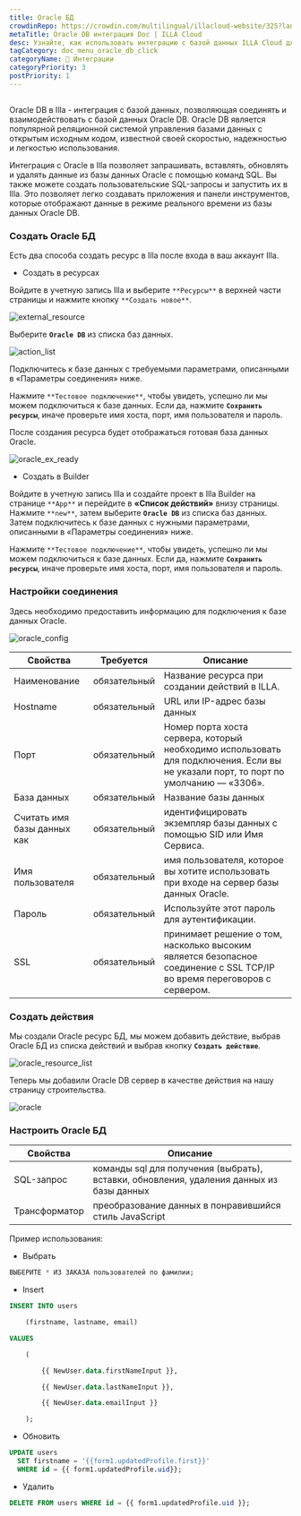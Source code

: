 ```yaml
---
title: Oracle БД
crowdinRepo: https://crowdin.com/multilingual/illacloud-website/325?languages=ru&filter=basic&value=0
metaTitle: Oracle DB интеграция Doc | ILLA Cloud
desc: Узнайте, как использовать интеграцию с базой данных ILLA Cloud для подключения и взаимодействия с базой данных OracleDB на нескольких простых шагах.
tagCategory: doc_menu_oracle_db_click
categoryName: 🔨 Интеграции
categoryPriority: 3
postPriority: 1
---
```


## <h2 hidden>Что такое Oracle DB?</h2>

Oracle DB в Illa - интеграция с базой данных, позволяющая соединять и взаимодействовать с базой данных Oracle DB. Oracle DB является популярной реляционной системой управления базами данных с открытым исходным кодом, известной своей скоростью, надежностью и легкостью использования.

Интеграция с Oracle в Illa позволяет запрашивать, вставлять, обновлять и удалять данные из базы данных Oracle с помощью команд SQL. Вы также можете создать пользовательские SQL-запросы и запустить их в Illa. Это позволяет легко создавать приложения и панели инструментов, которые отображают данные в режиме реального времени из базы данных Oracle DB.

### Создать Oracle БД

Есть два способа создать ресурс в Illa после входа в ваш аккаунт Illa. 

-   Создать в ресурсах

Войдите в учетную запись Illa и выберите `**Ресурсы**` в верхней части страницы и нажмите кнопку `**Создать новое**`. 

![external_resource](https://cdn.illacloud.com/official-website/img/docs/external_resource.png)

Выберите **`Oracle DB`** из списка баз данных.

![action_list](https://cdn.illacloud.com/official-website/img/docs/action_list.png)

Подключитесь к базе данных с требуемыми параметрами, описанными в «Параметры соединения» ниже. 

Нажмите `**Тестовое подключение**`, чтобы увидеть, успешно ли мы можем подключиться к базе данных. Если да, нажмите **`Сохранить ресурсы`**, иначе проверьте имя хоста, порт, имя пользователя и пароль.

После создания ресурса будет отображаться готовая база данных Oracle.

![oracle_ex_ready](https://cdn.illacloud.com/official-website/img/docs/oracle_ex_ready.png)

-   Создать в Builder

Войдите в учетную запись Illa и создайте проект в Illa Builder на странице `**App**` и перейдите в **«Список действий»** внизу страницы. Нажмите `**new**`, затем выберите **`Oracle DB`** из списка баз данных. Затем подключитесь к базе данных с нужными параметрами, описанными в «Параметры соединения» ниже.

Нажмите `**Тестовое подключение**`, чтобы увидеть, успешно ли мы можем подключиться к базе данных. Если да, нажмите **`Сохранить ресурсы`**, иначе проверьте имя хоста, порт, имя пользователя и пароль.

### Настройки соединения

Здесь необходимо предоставить информацию для подключения к базе данных Oracle.

![oracle_config](https://cdn.illacloud.com/official-website/img/docs/oracle_config.png)

| Свойства                    | Требуется     | Описание                                                                                                                            |
| --------------------------- | ------------- | ----------------------------------------------------------------------------------------------------------------------------------- |
| Наименование                | обязательный  | Название ресурса при создании действий в ILLA.                                                                                      |
| Hostname                    | обязательный  | URL или IP-адрес базы данных                                                                                                        |
| Порт                        | обязательный  | Номер порта хоста сервера, который необходимо использовать для подключения. Если вы не указали порт, то порт по умолчанию — «3306». |
| База данных                 | обязательный  | Название базы данных                                                                                                                |
| Считать имя базы данных как | обязательный  | идентифицировать экземпляр базы данных с помощью SID или Имя Сервиса.                                                               |
| Имя пользователя            | обязательный  | имя пользователя, которое вы хотите использовать при входе на сервер базы данных Oracle.                                            |
| Пароль                      | обязательный  | Используйте этот пароль для аутентификации.                                                                                         |
| SSL                         | обязательный  | принимает решение о том, насколько высоким является безопасное соединение с SSL TCP/IP во время переговоров с сервером.             |

### Создать действия

Мы создали Oracle ресурс БД, мы можем добавить действие, выбрав Oracle БД из списка действий и выбрав кнопку **`Создать действие`**.

![oracle_resource_list](https://cdn.illacloud.com/official-website/img/docs/oracle_resource_list.png)

 Теперь мы добавили Oracle DB сервер в качестве действия на нашу страницу строительства.

![oracle](https://cdn.illacloud.com/official-website/img/docs/oracle.png)

### Настроить Oracle БД

| Свойства      | Описание                                                                                 |
| ------------- | ---------------------------------------------------------------------------------------- |
| SQL-запрос    | команды sql для получения (выбрать), вставки, обновления, удаления данных из базы данных |
| Трансформатор | преобразование данных в понравившийся стиль JavaScript                                   |

Пример использования:

-   Выбрать

```sql
ВЫБЕРИТЕ * ИЗ ЗАКАЗА пользователей по фамилии;
```

-   Insert

```sql
INSERT INTO users

	(firstname, lastname, email)

VALUES

	(

		{{ NewUser.data.firstNameInput }},

		{{ NewUser.data.lastNameInput }},

		{{ NewUser.data.emailInput }}

	);
```

-   Обновить

```sql
UPDATE users
  SET firstname = '{{form1.updatedProfile.first}}'
  WHERE id = {{ form1.updatedProfile.uid}};
```

-   Удалить

```sql
DELETE FROM users WHERE id = {{ form1.updatedProfile.uid }};
```
